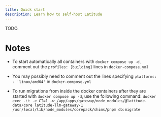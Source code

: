 ```yaml
---
title: Quick start
description: Learn how to self-host Latitude
---
```


TODO.

# Notes

- To start automatically all containers with `docker compose up -d`, comment out the `profiles: [building]` lines in `docker-compose.yml`

- You may possibly need to comment out the lines specifying `platforms: - 'linux/amd64'` in `docker-compose.yml`

- To run migrations from inside the docker containers after they are started with `docker compose up -d`, use the following command:
  `docker exec -it -e CI=1 -w /app/apps/gateway/node_modules/@latitude-data/core latitude-llm-gateway-1 /usr/local/lib/node_modules/corepack/shims/pnpm db:migrate`
